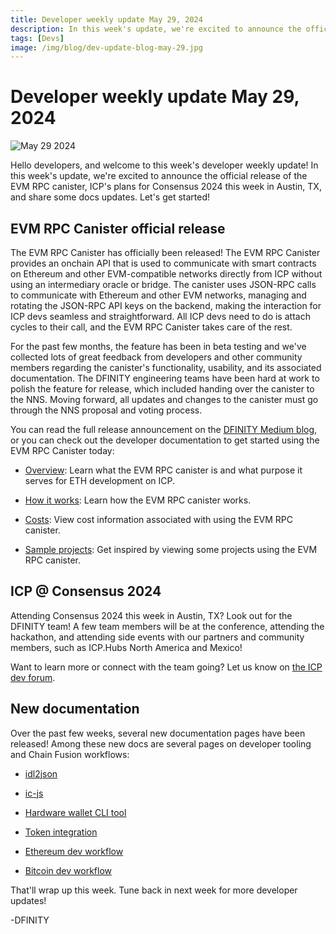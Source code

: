 ```yaml
---
title: Developer weekly update May 29, 2024
description: In this week's update, we're excited to announce the official release of the EVM RPC canister, ICP's plans for Consensus 2024 this week in Austin, TX, and share some docs updates.
tags: [Devs]
image: /img/blog/dev-update-blog-may-29.jpg
---
```


# Developer weekly update May 29, 2024

![May 29 2024](../../static/img/blog/dev-update-blog-may-29.jpg)

Hello developers, and welcome to this week's developer weekly update! In this week's update, we're excited to announce the official release of the EVM RPC canister, ICP's plans for Consensus 2024 this week in Austin, TX, and share some docs updates. Let's get started!

## EVM RPC Canister official release

The EVM RPC Canister has officially been released! The EVM RPC Canister provides an onchain API that is used to communicate with smart contracts on Ethereum and other EVM-compatible networks directly from ICP without using an intermediary oracle or bridge. The canister uses JSON-RPC calls to communicate with Ethereum and other EVM networks, managing and rotating the JSON-RPC API keys on the backend, making the interaction for ICP devs seamless and straightforward. All ICP devs need to do is attach cycles to their call, and the EVM RPC Canister takes care of the rest.

For the past few months, the feature has been in beta testing and we've collected lots of great feedback from developers and other community members regarding the canister's functionality, usability, and its associated documentation. The DFINITY engineering teams have been hard at work to polish the feature for release, which included handing over the canister to the NNS. Moving forward, all updates and changes to the canister must go through the NNS proposal and voting process.


You can read the full release announcement on the [DFINITY Medium blog](https://medium.com/dfinity/icp-ethereum-how-icps-evm-rpc-canister-connects-the-networks-b57909efecf6), or you can check out the developer documentation to get started using the EVM RPC Canister today:

- [Overview](/docs/current/building-dapps/chain-fusion/ethereum/evm-rpc/overview): Learn what the EVM RPC canister is and what purpose it serves for ETH development on ICP.

- [How it works](/docs/current/building-dapps/chain-fusion/ethereum/evm-rpc/how-it-works): Learn how the EVM RPC canister works.

- [Costs](/docs/current/building-dapps/chain-fusion/ethereum/evm-rpc/costs): View cost information associated with using the EVM RPC canister.

- [Sample projects](/docs/current/building-dapps/chain-fusion/ethereum/evm-rpc/samples): Get inspired by viewing some projects using the EVM RPC canister.


## ICP @ Consensus 2024

Attending Consensus 2024 this week in Austin, TX? Look out for the DFINITY team! A few team members will be at the conference, attending the hackathon, and attending side events with our partners and community members, such as ICP.Hubs North America and Mexico!

Want to learn more or connect with the team going? Let us know on [the ICP dev forum](https://forum.dfinity.org/t/icp-at-consensus-2024/31135).

## New documentation

Over the past few weeks, several new documentation pages have been released! Among these new docs are several pages on developer tooling and Chain Fusion workflows:

- [idl2json](/docs/current/building-dapps/developer-tools/idl2json)

- [ic-js](/docs/current/building-dapps/developer-tools/ic-js)

- [Hardware wallet CLI tool](/docs/current/rosetta-defi/wallets/self-custody/hardware-wallet-cli)

- [Token integration](/docs/current/rosetta-defi/token_integrations/)

- [Ethereum dev workflow](/docs/current/building-dapps/chain-fusion/ethereum/using-eth/eth-dev-workflow)

- [Bitcoin dev workflow](/docs/current/building-dapps/chain-fusion/bitcoin/using-btc/btc-dev-workflow)

That'll wrap up this week. Tune back in next week for more developer updates!

-DFINITY